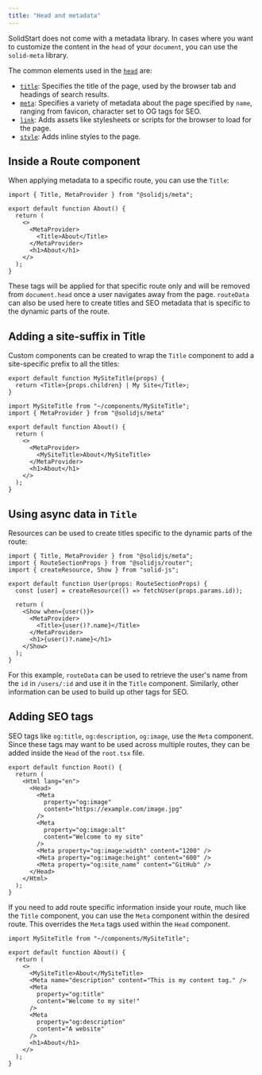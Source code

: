 ```yaml
---
title: "Head and metadata"
---
```


SolidStart does not come with a metadata library.
In cases where you want to customize the content in the `head` of your `document`, you can use the `solid-meta` library.

The common elements used in the [`head`](https://developer.mozilla.org/en-US/docs/Web/HTML/Element/head) are:

- [`title`](https://developer.mozilla.org/en-US/docs/Web/HTML/Element/title): Specifies the title of the page, used by the browser tab and headings of search results.
- [`meta`](https://developer.mozilla.org/en-US/docs/Web/HTML/Element/meta): Specifies a variety of metadata about the page specified by `name`, ranging from favicon, character set to OG tags for SEO.
- [`link`](https://developer.mozilla.org/en-US/docs/Web/HTML/Element/link): Adds assets like stylesheets or scripts for the browser to load for the page.
- [`style`](https://developer.mozilla.org/en-US/docs/Web/HTML/Element/style): Adds inline styles to the page.

## Inside a Route component

When applying metadata to a specific route, you can use the `Title`:

```tsx {7}
import { Title, MetaProvider } from "@solidjs/meta";

export default function About() {
  return (
    <>
      <MetaProvider>
        <Title>About</Title>
      </MetaProvider>
      <h1>About</h1>
    </>
  );
}
```

These tags will be applied for that specific route only and will be removed from `document.head` once a user navigates away from the page. 
`routeData` can also be used here to create titles and SEO metadata that is specific to the dynamic parts of the route.

## Adding a site-suffix in Title

Custom components can be created to wrap the `Title` component to add a site-specific prefix to all the titles:

```tsx {2}
export default function MySiteTitle(props) {
  return <Title>{props.children} | My Site</Title>;
}
```

```tsx {8}
import MySiteTitle from "~/components/MySiteTitle";
import { MetaProvider } from "@solidjs/meta"

export default function About() {
  return (
    <>
      <MetaProvider>
        <MySiteTitle>About</MySiteTitle>
      </MetaProvider>
      <h1>About</h1>
    </>
  );
}
```

## Using async data in `Title`

Resources can be used to create titles specific to the dynamic parts of the route:

```tsx {11}
import { Title, MetaProvider } from "@solidjs/meta";
import { RouteSectionProps } from "@solidjs/router";
import { createResource, Show } from "solid-js";

export default function User(props: RouteSectionProps) {
  const [user] = createResource(() => fetchUser(props.params.id));

  return (
    <Show when={user()}>
      <MetaProvider>
        <Title>{user()?.name}</Title>
      </MetaProvider>
      <h1>{user()?.name}</h1>
    </Show>
  );
}
```

For this example, `routeData` can be used to retrieve the user's name from the `id` in `/users/:id` and use it in the `Title` component.
Similarly, other information can be used to build up other tags for SEO.

## Adding SEO tags

SEO tags like `og:title`, `og:description`, `og:image`, use the `Meta` component.
Since these tags may want to be used across multiple routes, they can be added inside the `Head` of the `root.tsx` file.

```tsx { 5-15 }
export default function Root() {
  return (
    <Html lang="en">
      <Head>
        <Meta
          property="og:image"
          content="https://example.com/image.jpg"
        />
        <Meta
          property="og:image:alt"
          content="Welcome to my site"
        />
        <Meta property="og:image:width" content="1200" />
        <Meta property="og:image:height" content="600" />
        <Meta property="og:site_name" content="GitHub" />
      </Head>
    </Html>
  );
}
```

If you need to add route specific information inside your route, much like the `Title` component, you can use the `Meta` component within the desired route.
This overrides the `Meta` tags used within the `Head` component.

```tsx
import MySiteTitle from "~/components/MySiteTitle";

export default function About() {
  return (
    <>
      <MySiteTitle>About</MySiteTitle>
      <Meta name="description" content="This is my content tag." />
      <Meta
        property="og:title"
        content="Welcome to my site!"
      />
      <Meta
        property="og:description"
        content="A website"
      />
      <h1>About</h1>
    </>
  );
}
```
